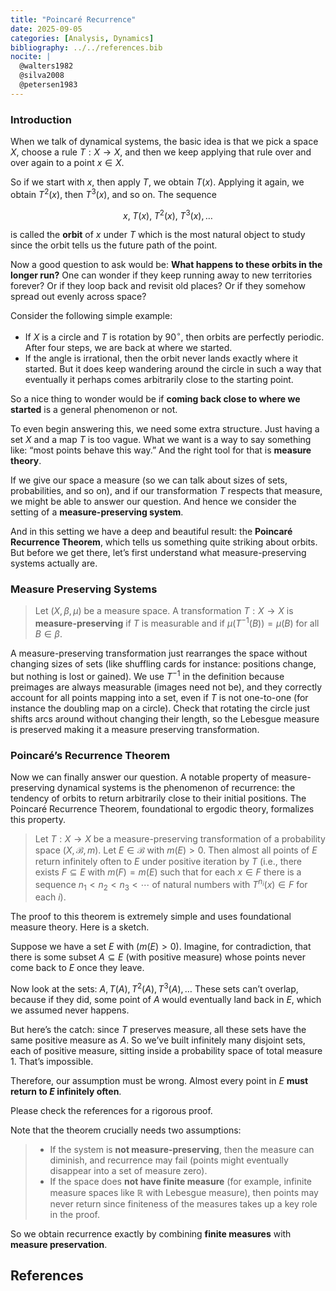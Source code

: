 ```yaml
---
title: "Poincaré Recurrence"
date: 2025-09-05
categories: [Analysis, Dynamics]
bibliography: ../../references.bib
nocite: |
  @walters1982
  @silva2008
  @petersen1983
---
```


### Introduction

When we talk of dynamical systems, the basic idea is that we pick a space $X$, choose a rule $T: X \to X$, and then we keep applying that rule over and over again to a point $x \in X$.

So if we start with $x$, then apply $T$, we obtain $T(x)$. Applying it again, we obtain $T^2(x)$, then $T^3(x)$, and so on. The sequence 

$$
x, \; T(x), \; T^2(x), \; T^3(x), \dots
$$  

is called the **orbit** of $x$ under $T$ which is the most natural object to study since the orbit tells us the future path of the point.

Now a good question to ask would be: **What happens to these orbits in the longer run?**  One can wonder if they keep running away to new territories forever? Or if they loop back and revisit old places? Or if they somehow spread out evenly across space?  

Consider the following simple example:

- If $X$ is a circle and $T$ is rotation by $90^\circ$, then orbits are perfectly periodic. After four steps, we are back at where we started.  
- If the angle is irrational, then the orbit never lands exactly where it started. But it does keep wandering around the circle in such a way that eventually it perhaps comes arbitrarily close to the starting point.  

So a nice thing to wonder would be if **coming back close to where we started** is a general phenomenon or not. 

To even begin answering this, we need some extra structure. Just having a set $X$ and a map $T$ is too vague. What we want is a way to say something like: “most points behave this way.” And the right tool for that is **measure theory**.  

If we give our space a measure (so we can talk about sizes of sets, probabilities, and so on), and if our transformation $T$ respects that measure, we might be able to answer our question. And hence we consider the setting of a **measure-preserving system**.  

And in this setting we have a deep and beautiful result: the **Poincaré Recurrence Theorem**, which tells us something quite striking about orbits. But before we get there, let’s first understand what measure-preserving systems actually are.  

 


### Measure Preserving Systems

> Let $(X, \beta, \mu)$ be a measure space. A transformation $T: X \to X$ is **measure-preserving** if $T$ is measurable and if  $\mu(T^{-1}(B)) = \mu(B)$ for all $B \in \beta.$


A measure-preserving transformation just rearranges the space without changing sizes of sets (like shuffling cards for instance: positions change, but nothing is lost or gained). We use $T^{-1}$ in the definition because preimages are always measurable (images need not be), and they correctly account for all points mapping into a set, even if $T$ is not one-to-one (for instance the doubling map on a circle). Check that rotating the circle just shifts arcs around without changing their length, so the Lebesgue measure is preserved making it a measure preserving transformation.
    
### Poincaré's Recurrence Theorem

Now we can finally answer our question. A notable property of measure-preserving dynamical systems is the phenomenon of recurrence: the tendency of orbits to return arbitrarily close to their initial positions. The Poincaré Recurrence Theorem, foundational to ergodic theory, formalizes this property.


> Let $T : X \to X$ be a measure-preserving transformation of a probability space $(X, \mathcal{B}, m)$. Let $E \in \mathcal{B}$ with $m(E) > 0$. Then almost all points of $E$ return infinitely often to $E$ under positive iteration by $T$ (i.e., there exists $F \subseteq E$ with $m(F) = m(E)$ such that for each $x \in F$ there is a sequence $n_1 < n_2 < n_3 < \cdots$ of natural numbers with $T^{n_i}(x) \in F$ for each $i$).

The proof to this theorem is extremely simple and uses foundational measure theory. Here is a sketch.

Suppose we have a set $E$ with $(m(E) > 0)$. Imagine, for contradiction, that there is some subset $A \subseteq E$ (with positive measure) whose points never come back to $E$ once they leave.  

Now look at the sets:
$A, T(A), T^2(A), T^3(A), \dots$
These sets can’t overlap, because if they did, some point of $A$ would eventually land back in $E$, which we assumed never happens.  

But here’s the catch: since $T$ preserves measure, all these sets have the same positive measure as $A$. So we’ve built infinitely many disjoint sets, each of positive measure, sitting inside a probability space of total measure $1$. That’s impossible.  

Therefore, our assumption must be wrong. Almost every point in $E$ **must return to $E$ infinitely often**.

Please check the references for a rigorous proof.

Note that the theorem crucially needs two assumptions:  

> - If the system is **not measure-preserving**, then the measure can diminish, and recurrence may fail (points might eventually disappear into a set of measure zero).  
> - If the space does **not have finite measure** (for example, infinite measure spaces like $\mathbb{R}$ with Lebesgue measure), then points may never return since finiteness of the measures takes up a key role in the proof.  

So we obtain recurrence exactly by combining **finite measures** with **measure preservation**.

## References 